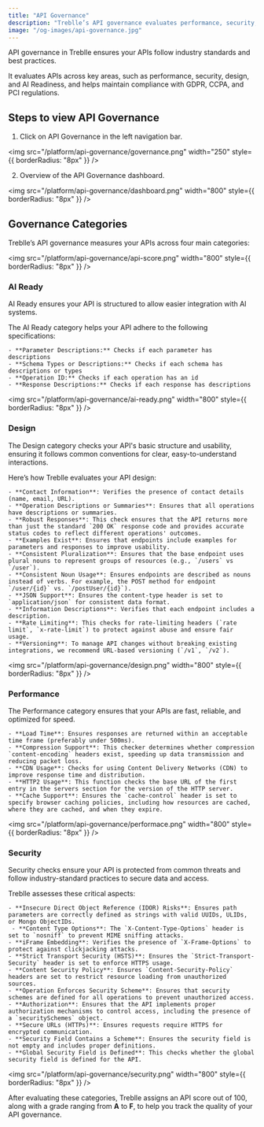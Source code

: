 ```yaml
---
title: "API Governance"
description: "Treblle’s API governance evaluates performance, security, design, and AI readiness while ensuring compliance with GDPR, CCPA, and PCI. Get an API score and improve your API quality."
image: "/og-images/api-governance.jpg"
---
```


API governance in Treblle ensures your APIs follow industry standards and best practices. 

It evaluates APIs across key areas, such as performance, security, design, and AI Readiness, and helps maintain compliance with GDPR, CCPA, and PCI regulations.

## Steps to view API Governance

1. Click on API Governance in the left navigation bar.

  <img
    src="/platform/api-governance/governance.png"
    width="250"
    style={{ borderRadius: "8px" }}
  />

2. Overview of the API Governance dashboard.

  <img
    src="/platform/api-governance/dashboard.png"
    width="800"
    style={{ borderRadius: "8px" }}
  />

## Governance Categories

Treblle’s API governance measures your APIs across four main categories:

  <img
    src="/platform/api-governance/api-score.png"
    width="800"
    style={{ borderRadius: "8px" }}
  />

### AI Ready

AI Ready ensures your API is structured to allow easier integration with AI systems.

The AI Ready category helps your API adhere to the following specifications:

    - **Parameter Descriptions:** Checks if each parameter has descriptions 
    - **Schema Types or Descriptions:** Checks if each schema has descriptions or types 
    - **Operation ID:** Checks if each operation has an id
    - **Response Descriptions:** Checks if each response has descriptions 

  <img
    src="/platform/api-governance/ai-ready.png"
    width="800"
    style={{ borderRadius: "8px" }}
  />

### Design

The Design category checks your API's basic structure and usability, ensuring it follows common conventions for clear, easy-to-understand interactions. 

Here’s how Treblle evaluates your API design:
 
    - **Contact Information**: Verifies the presence of contact details (name, email, URL).  
    - **Operation Descriptions or Summaries**: Ensures that all operations have descriptions or summaries. 
    - **Robust Responses**: This check ensures that the API returns more than just the standard `200 OK` response code and provides accurate status codes to reflect different operations' outcomes.
    - **Examples Exist**: Ensures that endpoints include examples for parameters and responses to improve usability.  
    - **Consistent Pluralization**: Ensures that the base endpoint uses plural nouns to represent groups of resources (e.g., `/users` vs `/user`).  
    - **Consistent Noun Usage**: Ensures endpoints are described as nouns instead of verbs. For example, the POST method for endpoint `/user/{id}` vs. `/postUser/{id}`).
    - **JSON Support**: Ensures the content-type header is set to `application/json` for consistent data format.  
    - **Information Descriptions**: Verifies that each endpoint includes a description.
    - **Rate Limiting**: This checks for rate-limiting headers (`rate limit`, `x-rate-limit`) to protect against abuse and ensure fair usage. 
    - **Versioning**: To manage API changes without breaking existing integrations, we recommend URL-based versioning (`/v1`, `/v2`).  

  <img
    src="/platform/api-governance/design.png"
    width="800"
    style={{ borderRadius: "8px" }}
  />

### Performance

The Performance category ensures that your APIs are fast, reliable, and optimized for speed.

    - **Load Time**: Ensures responses are returned within an acceptable time frame (preferably under 500ms).  
    - **Compression Support**: This checker determines whether compression `content-encoding` headers exist, speeding up data transmission and reducing packet loss.   
    - **CDN Usage**: Checks for using Content Delivery Networks (CDN) to improve response time and distribution.  
    - **HTTP2 Usage**: This function checks the base URL of the first entry in the servers section for the version of the HTTP server.
    - **Cache Support**: Ensures the `cache-control` header is set to specify browser caching policies, including how resources are cached, where they are cached, and when they expire.

  <img
    src="/platform/api-governance/performace.png"
    width="800"
    style={{ borderRadius: "8px" }}
  />

### Security

Security checks ensure your API is protected from common threats and follow industry-standard practices to secure data and access.  

Treblle assesses these critical aspects:

    - **Insecure Direct Object Reference (IDOR) Risks**: Ensures path parameters are correctly defined as strings with valid UUIDs, ULIDs, or Mongo ObjectIDs. 
     - **Content Type Options**: The `X-Content-Type-Options` header is set to `nosniff` to prevent MIME sniffing attacks.
    - **iFrame Embedding**: Verifies the presence of `X-Frame-Options` to protect against clickjacking attacks.  
    - **Strict Transport Security (HSTS)**: Ensures the `Strict-Transport-Security` header is set to enforce HTTPS usage.    
    - **Content Security Policy**: Ensures `Content-Security-Policy` headers are set to restrict resource loading from unauthorized sources.  
    - **Operation Enforces Security Scheme**: Ensures that security schemes are defined for all operations to prevent unauthorized access.  
    - **Authorization**: Ensures that the API implements proper authorization mechanisms to control access, including the presence of a `securitySchemes` object.
    - **Secure URLs (HTTPs)**: Ensures requests require HTTPS for encrypted communication.  
    - **Security Field Contains a Scheme**: Ensures the security field is not empty and includes proper definitions.
    - **Global Security Field is Defined**: This checks whether the global security field is defined for the API.

  <img
    src="/platform/api-governance/security.png"
    width="800"
    style={{ borderRadius: "8px" }}
  />

After evaluating these categories, Treblle assigns an API score out of 100, along with a grade ranging from **A** to **F**, to help you track the quality of your API governance.
